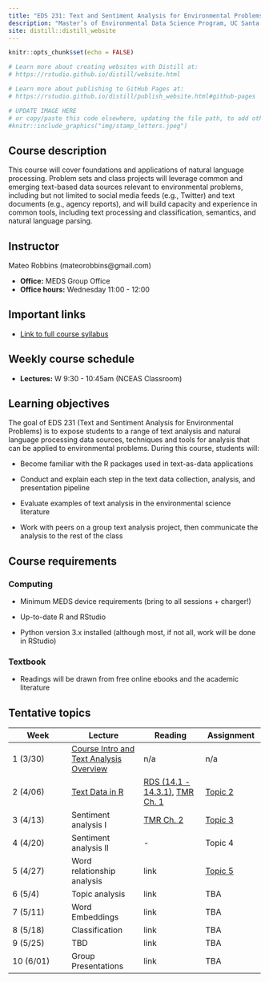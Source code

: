 ```yaml
---
title: "EDS 231: Text and Sentiment Analysis for Environmental Problems"
description: "Master’s of Environmental Data Science Program, UC Santa Barbara"
site: distill::distill_website
---
```


```r
knitr::opts_chunk$set(echo = FALSE)

# Learn more about creating websites with Distill at:
# https://rstudio.github.io/distill/website.html

# Learn more about publishing to GitHub Pages at:
# https://rstudio.github.io/distill/publish_website.html#github-pages

```

```r

# UPDATE IMAGE HERE
# or copy/paste this code elsewhere, updating the file path, to add other images to your site!
#knitr::include_graphics("img/stamp_letters.jpeg")
```

## Course description

This course will cover foundations and applications of natural language processing. Problem sets and class projects will leverage common and emerging text-based data sources relevant to environmental problems, including but not limited to social media feeds (e.g., Twitter) and text documents (e.g., agency reports), and will build capacity and experience in common tools, including text processing and classification, semantics, and natural language parsing.

## Instructor

Mateo Robbins (mateorobbins\@gmail.com)

-   **Office:** MEDS Group Office
-   **Office hours:** Wednesday 11:00 - 12:00

## Important links

-   [Link to full course syllabus](https://docs.google.com/document/d/1FQcNBYLAgTiL31azyvMZH336kKxfqqWGs64U6H-_Wcg/edit?usp=sharing)

## Weekly course schedule

-   **Lectures:** W 9:30 - 10:45am (NCEAS Classroom)

## Learning objectives

The goal of EDS 231 (Text and Sentiment Analysis for Environmental Problems) is to expose students to a range of text analysis and natural language processing data sources, techniques and tools for analysis that can be applied to environmental problems. During this course, students will:

-   Become familiar with the R packages used in text-as-data applications

-   Conduct and explain each step in the text data collection, analysis, and presentation pipeline

-   Evaluate examples of text analysis in the environmental science literature

-   Work with peers on a group text analysis project, then communicate the analysis to the rest of the class

## Course requirements

### Computing

-   Minimum MEDS device requirements (bring to all sessions + charger!)

-   Up-to-date R and RStudio

-   Python version 3.x installed (although most, if not all, work will be done in RStudio)

### Textbook

-   Readings will be drawn from free online ebooks and the academic literature

## Tentative topics

| Week      | Lecture                                                                                                                                         | Reading                                                                                                                       | Assignment                                                               |
|-----------------|---------------------|------------------|-----------------|
| 1 (3/30)  | [Course Intro and Text Analysis Overview](https://docs.google.com/presentation/d/1EoEj-p31oq_ghhj6Atohfs_2XfG9KuU77K3S76mhCXM/edit?usp=sharing) | n/a                                                                                                                           | n/a                                                                      |
| 2 (4/06)  | [Text Data in R](https://docs.google.com/presentation/d/1XfZfkss5NcPBj0WYCmioTg6FZ1zVKrJp0LcsikL6lKU/edit?usp=sharing)                          | [RDS (14.1 - 14.3.1)](https://r4ds.had.co.nz/strings.html#strings), [TMR Ch. 1](https://www.tidytextmining.com/tidytext.html) | [Topic 2](https://maro406.github.io/EDS_231-text-sentiment/topic_2.html) |
| 3 (4/13)  | Sentiment analysis I                                                                                                                            | [TMR Ch. 2](https://www.tidytextmining.com/sentiment.html)                                                                    | [Topic 3](https://maro406.github.io/EDS_231-text-sentiment/topic_3.html) |
| 4 (4/20)  | Sentiment analysis II                                                                                                                           | \-                                                                                                                            | Topic 4                                                                  |
| 5 (4/27)  | Word relationship analysis                                                                                                                      | link                                                                                                                          | [Topic 5](https://maro406.github.io/EDS_231-text-sentiment/topic_5.html) |
| 6 (5/4)   | Topic analysis                                                                                                                                  | link                                                                                                                          | TBA                                                                      |
| 7 (5/11)  | Word Embeddings                                                                                                                                 | link                                                                                                                          | TBA                                                                      |
| 8 (5/18)  | Classification                                                                                                                                  | link                                                                                                                          | TBA                                                                      |
| 9 (5/25)  | TBD                                                                                                                                             | link                                                                                                                          | TBA                                                                      |
| 10 (6/01) | Group Presentations                                                                                                                             | link                                                                                                                          | TBA                                                                      |
